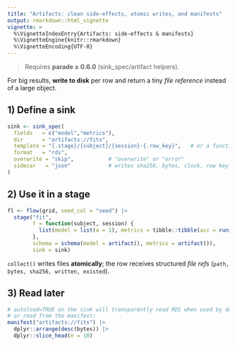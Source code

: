 ```yaml
---
title: "Artifacts: clean side-effects, atomic writes, and manifests"
output: rmarkdown::html_vignette
vignette: >
  %\VignetteIndexEntry{Artifacts: side-effects & manifests}
  %\VignetteEngine{knitr::rmarkdown}
  %\VignetteEncoding{UTF-8}
---
```


> Requires **parade ≥ 0.6.0** (sink_spec/artifact helpers).

For big results, **write to disk** per row and return a tiny *file reference* instead of a large object.

## 1) Define a sink

```r
sink <- sink_spec(
  fields   = c("model","metrics"),
  dir      = "artifacts://fits",
  template = "{.stage}/{subject}/{session}-{.row_key}",   # or a function(row, stage, field) -> path
  format   = "rds",
  overwrite = "skip",           # "overwrite" or "error"
  sidecar   = "json"            # writes sha256, bytes, clock, row key
)
```

## 2) Use it in a stage

```r
fl <- flow(grid, seed_col = "seed") |>
  stage("fit",
        f = function(subject, session) {
          list(model = list(a = 1), metrics = tibble::tibble(acc = runif(1)))
        },
        schema = schema(model = artifact(), metrics = artifact()),
        sink = sink)
```

`collect()` writes files **atomically**; the row receives structured *file refs* (`path, bytes, sha256, written, existed`).

## 3) Read later

```r
# autoload=TRUE on the sink will transparently read RDS when used by downstream stages;
# or read from the manifest:
manifest("artifacts://fits") |>
  dplyr::arrange(desc(bytes)) |>
  dplyr::slice_head(n = 10)
```
